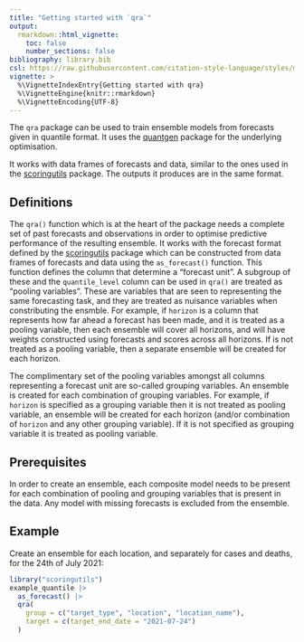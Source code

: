 ```yaml
---
title: "Getting started with `qra`"
output:
  rmarkdown::html_vignette:
    toc: false
    number_sections: false
bibliography: library.bib
csl: https://raw.githubusercontent.com/citation-style-language/styles/master/apa-numeric-superscript-brackets.csl
vignette: >
  %\VignetteIndexEntry{Getting started with qra}
  %\VignetteEngine{knitr::rmarkdown}
  %\VignetteEncoding{UTF-8}
---
```


The `qra` package can be used to train ensemble models from forecasts given in quantile format. It uses the [quantgen](ryantibs) package for the underlying optimisation.

It works with data frames of forecasts and data, similar to the ones used in the [scoringutils](https://epiforecasts.io/scoringutils) package. The outputs it produces are in the same format.

## Definitions

The `qra()` function which is at the heart of the package needs a complete set of past forecasts and observations in order to optimise predictive performance of the resulting ensemble.
It works with the forecast format defined by the [scoringutils](https://epiforecasts.io/scoringutils) package which can be constructed from data frames of forecasts and data using the `as_forecast()` function.
This function defines the column that determine a "forecast unit".
A subgroup of these and the `quantile_level` column can be used in `qra()` are treated as "pooling variables".
These are variables that are seen to representing the same forecasting task, and they are treated as nuisance variables when constributing the ensmble.
For example, if `horizon` is a column that represents how far ahead a forecast has been made, and it is treated as a pooling variable, then each ensemble will cover all horizons, and will have weights constructed using forecasts and scores across all horizons.
If is not treated as a pooling variable, then a separate ensemble will be created for each horizon.

The complimentary set of the pooling variables amongst all columns representing a forecast unit are so-called grouping variables.
An ensemble is created for each combination of grouping variables.
For example, if `horizon` is specified as a grouping variable then it is not treated as pooling variable, an ensemble will be created for each horizon (and/or combination of `horizon` and any other grouping variable).
If it is not specified as grouping variable it is treated as pooling variable.

## Prerequisites

In order to create an ensemble, each composite model needs to be present for each combination of pooling and grouping variables that is present in the data.
Any model with missing forecasts is excluded from the ensemble.

## Example

Create an ensemble for each location, and separately for cases and deaths, for the 24th of July 2021:

```r
library("scoringutils")
example_quantile |>
  as_forecast() |>
  qra(
    group = c("target_type", "location", "location_name"),
    target = c(target_end_date = "2021-07-24")
  )
```
